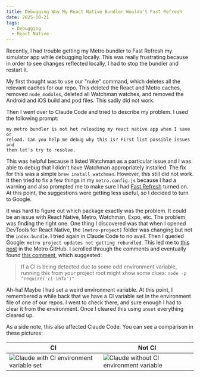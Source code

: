 ```yaml
---
title: Debugging Why My React Native Bundler Wouldn't Fast Refresh
date: 2025-10-21
tags:
  - Debugging
  - React Native
---
```



Recently, I had trouble getting my Metro bundler to Fast Refresh my simulator app while debugging locally. This was really frustrating because in order to see changes reflected locally, I had to stop the bundler and restart it.

My first thought was to use our "nuke" command, which deletes all the relevant caches for our repo. This deleted the React and Metro caches, removed `node_modules`, deleted all Watchman watches, and removed the Android and iOS build and pod files. This sadly did not work.

Then I went over to Claude Code and tried to describe my problem. I used the following prompt:

```
my metro bundler is not hot reloading my react native app when I save or
reload. Can you help me debug why this is? First list possible issues and
then let's try to resolve.
```

This was helpful because it listed Watchman as a particular issue and I was able to debug that I didn't have Watchman appropriately installed. The fix for this was a simple `brew install watchman`. However, this still did not work. It then tried to fix a few things in my `metro.config.js` because I had a warning and also prompted me to make sure I had [Fast Refresh](https://reactnative.dev/docs/fast-refresh) turned on. At this point, the suggestions were getting less useful, so I decided to turn to Google.

It was hard to figure out which package exactly was the problem. It could be an issue with React Native, Metro, Watchman, Expo, etc. The problem was finding the right one. One thing I discovered was that when I opened DevTools for React Native, the `[metro-project]` folder was changing but not the `index.bundle`. I tried again in Claude Code to no avail. Then I queried Google: `metro project updates not getting rebundled`. This led me to [this post](https://github.com/facebook/metro/issues/917) in the Metro GitHub. I scrolled through the comments and eventually found [this comment](https://github.com/facebook/metro/issues/917#issuecomment-1398462276), which suggested:

> If a CI is being detected due to some odd environment variable, running this from your project root might show some clues:
> `node -p "require('ci-info')"`

Ah-ha! Maybe I had set a weird environment variable. At this point, I remembered a while back that we have a CI variable set in the environment file of one of our repos. I went to check there, and sure enough I had to clear it from the environment. Once I cleared this using `unset` everything cleared up.

As a side note, this also affected Claude Code. You can see a comparison in these pictures:

| CI                                                          | Not CI                                                         |
| ----------------------------------------------------------- | -------------------------------------------------------------- |
| ![Claude with CI environment variable set](./claude-CI.png) | ![Claude without CI environment variable](./claude-not-CI.png) |

<Comments />
